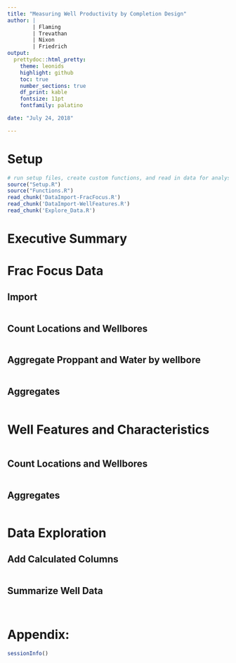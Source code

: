 ```yaml
---
title: "Measuring Well Productivity by Completion Design"
author: | 
        | Flaming  
        | Trevathan
        | Nixon  
        | Friedrich
output:
  prettydoc::html_pretty:
    theme: leonids
    highlight: github
    toc: true
    number_sections: true
    df_print: kable
    fontsize: 11pt
    fontfamily: palatino

date: "July 24, 2018"

---
```


# Setup




<!-- ```{r code = readLines('Setup.R'), message=FALSE, warning=FALSE} -->
<!-- ``` -->

```r
# run setup files, create custom functions, and read in data for analysis
source("Setup.R")
source("Functions.R")
read_chunk('DataImport-FracFocus.R')
read_chunk('DataImport-WellFeatures.R')
read_chunk('Explore_Data.R')

```


# Executive Summary




# Frac Focus Data


## Import

```r
```

## Count Locations and Wellbores

```r
```

## Aggregate Proppant and Water by wellbore

```r
```

## Aggregates

```r
```

# Well Features and Characteristics

```r
```

## Count Locations and Wellbores

```r
```

## Aggregates

```r
```



# Data Exploration

## Add Calculated Columns

```r
```

## Summarize Well Data 

```r
```

```r
```

# Appendix:

```r
sessionInfo()
```